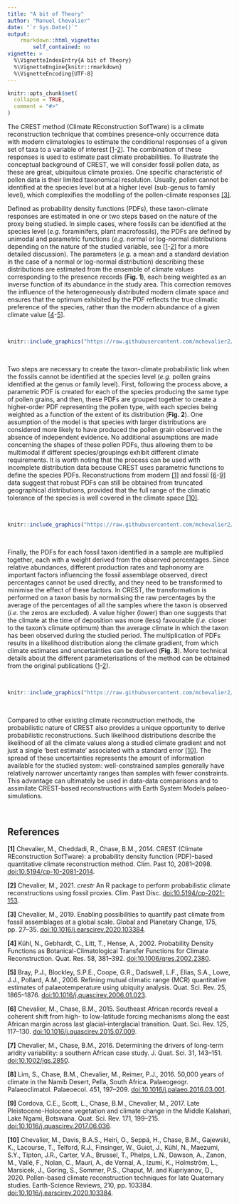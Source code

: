 ```yaml
---
title: "A bit of Theory"
author: "Manuel Chevalier"
date: "`r Sys.Date()`"
output:
    rmarkdown::html_vignette:
        self_contained: no
vignette: >
  %\VignetteIndexEntry{A bit of Theory}
  %\VignetteEngine{knitr::rmarkdown}
  %\VignetteEncoding{UTF-8}
---
```


```r
knitr::opts_chunk$set(
  collapse = TRUE,
  comment = "#>"
)
```

The CREST method (Climate REconstruction SofTware) is a climate reconstruction technique that combines presence-only occurrence data with modern climatologies to estimate the conditional responses of a given set of taxa to a variable of interest [[1](#chevalier_2014)-[2](#chevalier2021)]. The combination of these responses is used to estimate past climate probabilities. To illustrate the conceptual background of CREST, we will consider fossil pollen data, as these are great, ubiquitous climate proxies. One specific characteristic of pollen data is their limited taxonomical resolution. Usually, pollen cannot be identified at the species level but at a higher level (sub-genus to family level), which complexifies the modelling of the pollen-climate responses [[3]](#chevalier2019).


Defined as probability density functions (PDFs), these taxon-climate responses are estimated in one or two steps based on the nature of the proxy being studied. In simple cases, where fossils can be identified at the species level (*e.g.* foraminifers, plant macrofossils), the PDFs are defined by unimodal and parametric functions (*e.g.* normal or log-normal distributions depending on the nature of the studied variable, see [[1](#chevalier_2014)-[2](#chevalier2021)] for a more detailed discussion). The parameters (*e.g.* a mean and a standard deviation in the case of a normal or log-normal distribution) describing these distributions are estimated from the ensemble of climate values corresponding to the presence records (**Fig. 1**), each being weighted as an inverse function of its abundance in the study area. This correction removes the influence of the heterogeneously distributed modern climate space and ensures that the optimum exhibited by the PDF reflects the true climatic preference of the species, rather than the modern abundance of a given climate value [[4](#kuhl2002)-[5](#bray2006)].

<br >

```r
knitr::include_graphics("https://raw.githubusercontent.com/mchevalier2/crestr/master/docs/articles/theory_files/figure-html/crest-01.png")
```

<br >

Two steps are necessary to create the taxon-climate probabilistic link when the fossils cannot be identified at the species level (*e.g.* pollen grains identified at the genus or family level). First, following the process above, a parametric PDF is created for each of the species producing the same type of pollen grains, and then, these PDFs are grouped together to create a higher-order PDF representing the pollen type, with each species being weighted as a function of the extent of its distribution (**Fig. 2**). One assumption of the model is that species with larger distributions are considered more likely to have produced the pollen grain observed in the absence of independent evidence. No additional assumptions are made concerning the shapes of these pollen PDFs, thus allowing them to be multimodal if different species/groupings exhibit different climate requirements. It is worth noting that the process can be used with incomplete distribution data because CREST uses parametric functions to define the species PDFs. Reconstructions from modern [[1]](#chevalier_2014) and fossil [[6](#cc15)-[9](#cordova2017)] data suggest that robust PDFs can still be obtained from truncated geographical distributions, provided that the full range of the climatic tolerance of the species is well covered in the climate space [[10]](#chevalier2020).

<br >

```r
knitr::include_graphics("https://raw.githubusercontent.com/mchevalier2/crestr/master/docs/articles/theory_files/figure-html/crest-02.png")
```

<br >

Finally, the PDFs for each fossil taxon identified in a sample are multiplied together, each with a weight derived from the observed percentages. Since relative abundances, different production rates and taphonomy are important factors influencing the fossil assemblage observed, direct percentages cannot be used directly, and they need to be transformed to minimise the effect of these factors. In CREST, the transformation is performed on a taxon basis by normalising the raw percentages by the average of the percentages of all the samples where the taxon is observed (_i.e._ the zeros are excluded). A value higher (lower) than one suggests that the climate at the time of deposition was more (less) favourable (_i.e._ closer to the taxon's climate optimum) than the average climate in which the taxon has been observed during the studied period. The multiplication of PDFs results in a likelihood distribution along the climate gradient, from which climate estimates and uncertainties can be derived (**Fig. 3**). More technical details about the different parameterisations of the method can be obtained from the original publications ([1](#chevalier_2014)-[2](#chevalier2021)).

<br >

```r
knitr::include_graphics("https://raw.githubusercontent.com/mchevalier2/crestr/master/docs/articles/theory_files/figure-html/crest-03.png")
```

<br >

Compared to other existing climate reconstruction methods, the probabilistic nature of CREST also provides a unique opportunity to derive probabilistic reconstructions. Such likelihood distributions describe the likelihood of all the climate values along a studied climate gradient and not just a single 'best estimate' associated with a standard error [[10]](#chevalier2020). The spread of these uncertainties represents the amount of information available for the studied system: well-constrained samples generally have relatively narrower uncertainty ranges than samples with fewer constraints. This advantage can ultimately be used in data-data comparisons and to assimilate CREST-based reconstructions with Earth System Models palaeo-simulations.


<br >

## References {#ref}

**[1]** <a id="chevalier_2014"></a> Chevalier, M., Cheddadi, R., Chase, B.M., 2014. CREST (Climate REconstruction SofTware): a probability density function (PDF)-based quantitative climate reconstruction method. Clim. Past 10, 2081–2098. [doi:10.5194/cp-10-2081-2014](https://www.doi.org/10.5194/cp-10-2081-2014){target="_blank"}.

**[2]** <a id="chevalier2021"></a> Chevalier, M., 2021. _crestr_ An R package to perform probabilistic climate reconstructions using fossil proxies. Clim. Past Disc. [doi:10.5194/cp-2021-153](https://www.doi.org/10.5194/cp-2021-153){target="_blank"}.

**[3]** <a id="chevalier2019"></a> Chevalier, M., 2019. Enabling possibilities to quantify past climate from fossil assemblages at a global scale. Global and Planetary Change, 175, pp. 27–35. [doi:10.1016/j.earscirev.2020.103384](https://www.doi.org/10.1016/j.earscirev.2020.103384){target="_blank"}.

**[4]** <a id="kuhl2002"></a> Kühl, N., Gebhardt, C., Litt, T., Hense, A., 2002. Probability Density Functions as Botanical-Climatological Transfer Functions for Climate Reconstruction. Quat. Res. 58, 381–392. [doi:10.1006/qres.2002.2380](https://www.sciencedirect.com/science/article/abs/pii/S003358940292380X){target="_blank"}.

**[5]** <a id="bray2006"></a> Bray, P.J., Blockley, S.P.E., Coope, G.R., Dadswell, L.F., Elias, S.A., Lowe, J.J., Pollard, A.M., 2006. Refining mutual climatic range (MCR) quantitative estimates of palaeotemperature using ubiquity analysis. Quat. Sci. Rev. 25, 1865–1876. [doi:10.1016/j.quascirev.2006.01.023](https://www.doi.org/10.1016/j.quascirev.2006.01.023){target="_blank"}.

**[6]** <a id="cc15"></a> Chevalier, M., Chase, B.M., 2015. Southeast African records reveal a coherent shift from high- to low-latitude forcing mechanisms along the east African margin across last glacial–interglacial transition. Quat. Sci. Rev. 125, 117–130. [doi:10.1016/j.quascirev.2015.07.009](https://www.doi.org/10.1016/j.quascirev.2015.07.009){target="_blank"}.

**[7]** <a id="cc16"></a> Chevalier, M., Chase, B.M., 2016. Determining the drivers of long-term aridity variability: a southern African case study. J. Quat. Sci. 31, 143–151. [doi:10.1002/jqs.2850](https://www.doi.org/10.1002/jqs.2850){target="_blank"}.

**[8]** <a id="lim2016"></a> Lim, S., Chase, B.M., Chevalier, M., Reimer, P.J., 2016. 50,000 years of climate in the Namib Desert, Pella, South Africa. Palaeogeogr. Palaeoclimatol. Palaeoecol. 451, 197–209. [doi:10.1016/j.palaeo.2016.03.001](https://www.doi.org/10.1016/j.palaeo.2016.03.001){target="_blank"}.

**[9]** <a id="cordova2017"></a> Cordova, C.E., Scott, L., Chase, B.M., Chevalier, M., 2017. Late Pleistocene-Holocene vegetation and climate change in the Middle Kalahari, Lake Ngami, Botswana. Quat. Sci. Rev. 171, 199–215. [doi:10.1016/j.quascirev.2017.06.036](https://www.doi.org/10.1016/j.quascirev.2017.06.036){target="_blank"}.

**[10]** <a id="chevalier2020"></a> Chevalier, M., Davis, B.A.S., Heiri, O., Seppä, H., Chase, B.M., Gajewski, K., Lacourse, T., Telford, R.J., Finsinger, W., Guiot, J., Kühl, N., Maezumi, S.Y., Tipton, J.R., Carter, V.A., Brussel, T., Phelps, L.N., Dawson, A., Zanon, M., Vallé, F., Nolan, C., Mauri, A., de Vernal, A., Izumi, K., Holmström, L., Marsicek, J., Goring, S., Sommer, P.S., Chaput, M. and Kupriyanov, D., 2020. Pollen-based climate reconstruction techniques for late Quaternary studies. Earth-Science Reviews, 210, pp. 103384. [doi:10.1016/j.earscirev.2020.103384](https://www.doi.org/10.1016/j.earscirev.2020.103384){target="_blank"}.

<br >
